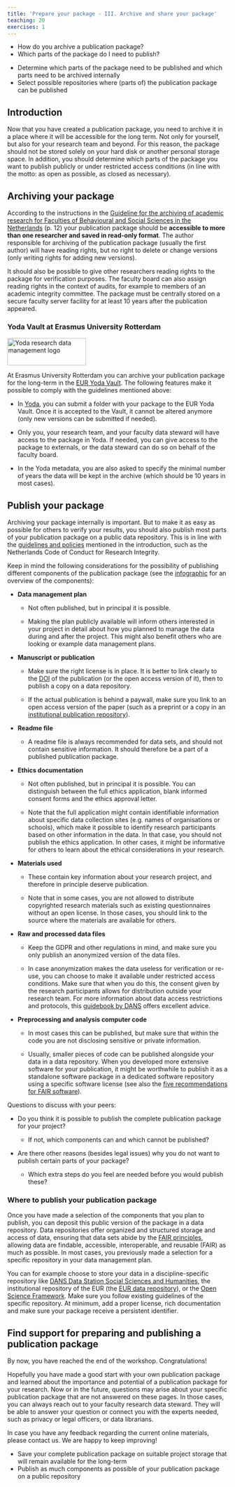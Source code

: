 ```yaml
---
title: 'Prepare your package - III. Archive and share your package'
teaching: 20
exercises: 1
---
```


::: questions
-   How do you archive a publication package?
-   Which parts of the package do I need to publish?
:::

::: objectives
-   Determine which parts of the package need to be published and which parts need to be archived internally
-   Select possible repositories where (parts of) the publication package can be published
:::

## Introduction

Now that you have created a publication package, you need to archive it in a place where it will be accessible for the long term. Not only for yourself, but also for your research team and beyond. For this reason, the package should not be stored solely on your hard disk or another personal storage space. In addition, you should determine which parts of the package you want to publish publicly or under restricted access conditions (in line with the motto: as open as possible, as closed as necessary).

## Archiving your package

According to the instructions in the [Guideline for the archiving of academic research for Faculties of Behavioural and Social Sciences in the Netherlands](https://doi.org/10.5281/zenodo.7583831){target="_blank"} (p. 12) your publication package should be **accessible to more than one researcher and saved in read-only format**. The author responsible for archiving of the publication package (usually the first author) will have reading rights, but no right to delete or change versions (only writing rights for adding new versions).

It should also be possible to give other researchers reading rights to the package for verification purposes. The faculty board can also assign reading rights in the context of audits, for example to members of an academic integrity committee. The package must be centrally stored on a secure faculty server facility for at least 10 years after the publication appeared.

::: callout
### Yoda Vault at Erasmus University Rotterdam

![](fig/yoda-logo.png){width="180" height="62" alt="Yoda research data management logo"}

At Erasmus University Rotterdam you can archive your publication package for the long-term in the [EUR Yoda Vault](https://www.eur.nl/en/research/research-services/research-data-management/surf-yoda/data-archiving){target="_blank"}. The following features make it possible to comply with the guidelines mentioned above:

-   In [Yoda](https://www.eur.nl/en/research/research-services/research-data-management/surf-yoda){target="_blank"}, you can submit a folder with your package to the EUR Yoda Vault. Once it is accepted to the Vault, it cannot be altered anymore (only new versions can be submitted if needed).

-   Only you, your research team, and your faculty data steward will have access to the package in Yoda. If needed, you can give access to the package to externals, or the data steward can do so on behalf of the faculty board.

-   In the Yoda metadata, you are also asked to specify the minimal number of years the data will be kept in the archive (which should be 10 years in most cases).
:::

## Publish your package

Archiving your package internally is important. But to make it as easy as possible for others to verify your results, you should also publish most parts of your publication package on a public data repository. This is in line with the [guidelines and policies](introduction.qmd#guidelines-and-policies) mentioned in the introduction, such as the Netherlands Code of Conduct for Research Integrity.

Keep in mind the following considerations for the possibility of publishing different components of the publication package (see the [infographic](https://doi.org/10.5281/zenodo.7575566){target="_blank"} for an overview of the components):

::: checklist
-   **Data management plan**

    -   Not often published, but in principal it is possible.

    -   Making the plan publicly available will inform others interested in your project in detail about how you planned to manage the data during and after the project. This might also benefit others who are looking or example data management plans.

-   **Manuscript or publication**

    -   Make sure the right license is in place. It is better to link clearly to the [DOI](https://en.wikipedia.org/wiki/Digital_object_identifier){target="_blank"} of the publication (or the open access version of it), then to publish a copy on a data repository.

    -   If the actual publication is behind a paywall, make sure you link to an open access version of the paper (such as a preprint or a copy in an [institutional publication repository](https://www.eur.nl/en/library/research-support/open-access/open-access-eur/open-access-regulation){target="_blank"}).

-   **Readme file**

    -   A readme file is always recommended for data sets, and should not contain sensitive information. It should therefore be a part of a published publication package.

-   **Ethics documentation**

    -   Not often published, but in principal it is possible. You can distinguish between the full ethics application, blank informed consent forms and the ethics approval letter.

    -   Note that the full application might contain identifiable information about specific data collection sites (e.g. names of organisations or schools), which make it possible to identify research participants based on other information in the data. In that case, you should not publish the ethics application. In other cases, it might be informative for others to learn about the ethical considerations in your research.

-   **Materials used**

    -   These contain key information about your research project, and therefore in principle deserve publication.

    -   Note that in some cases, you are not allowed to distribute copyrighted research materials such as existing questionnaires without an open license. In those cases, you should link to the source where the materials are available for others.

-   **Raw and processed data files**

    -   Keep the GDPR and other regulations in mind, and make sure you only publish an anonymized version of the data files.

    -   In case anonymization makes the data useless for verification or re-use, you can choose to make it available under restricted access conditions. Make sure that when you do this, the consent given by the research participants allows for distribution outside your research team. For more information about data access restrictions and protocols, this [guidebook by DANS](https://doi.org/10.5281/zenodo.10887484){target="_blank"} offers excellent advice.

-   **Preprocessing and analysis computer code**

    -   In most cases this can be published, but make sure that within the code you are not disclosing sensitive or private information.

    -   Usually, smaller pieces of code can be published alongside your data in a data repository. When you developed more extensive software for your publication, it might be worthwhile to publish it as a standalone software package in a dedicated software repository using a specific software license (see also the [five recommendations for FAIR software](https://www.fair-software.eu/)).

:::

::: discussion
Questions to discuss with your peers:

-   Do you think it is possible to publish the complete publication package for your project?

    -   If not, which components can and which cannot be published?

-   Are there other reasons (besides legal issues) why you do not want to publish certain parts of your package?

    -   Which extra steps do you feel are needed before you would publish these?

:::

### Where to publish your publication package

Once you have made a selection of the components that you plan to publish, you can deposit this public version of the package in a data repository. Data repositories offer organized and structured storage and access of data, ensuring that data sets abide by the [FAIR principles](https://www.go-fair.org/fair-principles/){target="_blank"}, allowing data are findable, accessible, interoperable, and reusable (FAIR) as much as possible. In most cases, you previously made a selection for a specific repository in your data management plan.

You can for example choose to store your data in a discipline-specific repository like [DANS Data Station Social Sciences and Humanities](https://dans.knaw.nl/en/data-stations/social-sciences-and-humanities/){target="_blank"}, the institutional repository of the EUR (the [EUR data repository](https://www.eur.nl/en/library/research-support/eur-data-repository){target="_blank"}), or the [Open Science Framework](https://osf.io/institutions/eur/). Make sure you follow existing guidelines of the specific repository. At minimum, add a proper license, rich documentation and make sure your package receive a persistent identifier.

## Find support for preparing and publishing a publication package

By now, you have reached the end of the workshop. Congratulations!

Hopefully you have made a good start with your own publication package and learned about the importance and potential of a publication package for your research. Now or in the future, questions may arise about your specific publication package that are not answered on these pages. In those cases, you can always reach out to your faculty research data steward. They will be able to answer your question or connect you with the experts needed, such as privacy or legal officers, or data librarians.

In case you have any feedback regarding the current online materials, please contact us. We are happy to keep improving!

::: keypoints
-   Save your complete publication package on suitable project storage that will remain available for the long-term
-   Publish as much components as possible of your publication package on a public repository
:::

